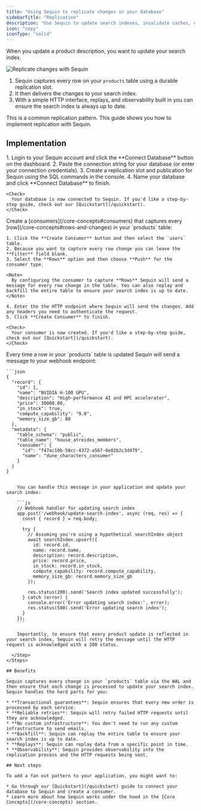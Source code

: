 ```yaml
---
title: "Using Sequin to replicate changes in your database"
sidebarTitle: "Replication"
description: "Use Sequin to update search indexes, invalidate caches, or generate normalized views."
icon: "copy"
iconType: "solid"
---
```


When you update a product description, you want to update your search index.

<Frame>
  <img src="/images/use-cases/replicate/replicate.svg" alt="Replicate changes with Sequin" />
</Frame>

1. Sequin captures every row on your `products` table using a durable replication slot.
2. It then delivers the changes to your search index.
3. With a simple HTTP interface, replays, and observability built in you can ensure the search index is always up to date.

This is a common replication pattern. This guide shows you how to implement replication with Sequin.

## Implementation

<Steps titleSize="h3">
  <Step title="Connect your database to Sequin" icon="database">
    1. Login to your Sequin account and click the **Connect Database** button on the dashboard.
    2. Paste the connection string for your database (or enter your connection credentials).
    3. Create a replication slot and publication for Sequin using the SQL commands in the console.
    4. Name your database and click **Connect Database** to finish.

    <Check>
      Your database is now connected to Sequin. If you'd like a step-by-step guide, check out our [Quickstart](/quickstart).
    </Check>

  </Step>
  <Step title="Create a consumer to capture row changes" icon="signal-stream">
       Create a [consumers](/core-concepts#consumers) that captures every [row](/core-concepts#rows-and-changes) in your `products` table:

    1. Click the **Create Consumer** button and then select the `users` table.
    2. Because you want to capture every row change you can leave the **Filter** field blank.
    3. Select the **Rows** option and then choose **Push** for the consumer type.

    <Note>
      By configuring the consumer to capture **Rows** Sequin will send a message for every row change in the table. You can also replay and backfill the entire table to ensure your search index is up to date.
    </Note>

    4. Enter the the HTTP endpoint where Sequin will send the changes. Add any headers you need to authenticate the request.
    5. Click **Create Consumer** to finish.

    <Check>
      Your consumer is now created. If you'd like a step-by-step guide, check out our [Quickstart](/quickstart).
    </Check>

  </Step>
  <Step title="Invalidate and update your search index" icon="file-magnifying-glass">
    Every time a row in your `products` table is updated Sequin will send a message to your webhook endpoint:

    ```json
    {
      "record": {
        "id": 1,
        "name": "NVIDIA H-100 GPU",
        "description": "High-performance AI and HPC accelerator",
        "price": 30000.00,
        "in_stock": true,
        "compute_capability": "9.0",
        "memory_size_gb": 80
      },
      "metadata": {
        "table_schema": "public",
        "table_name": "house_atreides_members",
        "consumer": {
          "id": "f47ac10b-58cc-4372-a567-0e02b2c3d479",
          "name": "dune_characters_consumer"
        }
      }
    }
```

    You can handle this message in your application and update your search index:

    ```js
    // Webhook handler for updating search index
    app.post('/webhook/update-search-index', async (req, res) => {
      const { record } = req.body;

      try {
        // Assuming you're using a hypothetical searchIndex object
        await searchIndex.upsert({
          id: record.id,
          name: record.name,
          description: record.description,
          price: record.price,
          in_stock: record.in_stock,
          compute_capability: record.compute_capability,
          memory_size_gb: record.memory_size_gb
        });

        res.status(200).send('Search index updated successfully');
      } catch (error) {
        console.error('Error updating search index:', error);
        res.status(500).send('Error updating search index');
      }
    });
    ```

    Importantly, to ensure that every product update is reflected in your search index, Sequin will retry the message until the HTTP request is acknowledged with a 200 status.

  </Step>
</Steps>

## Benefits

Sequin captures every change in your `products` table via the WAL and then ensure that each change is processed to update your search index. Sequin handles the hard parts for you:

* **Transactional guarantees**: Sequin ensures that every new order is processed by each service.
* **Reliable retries**: Sequin will retry failed HTTP requests until they are acknowledged.
* **No custom infrastructure**: You don't need to run any custom infrastructure to send emails.
* **Backfill**: Sequin can replay the entire table to ensure your search index is up to date.
* **Replays**: Sequin can replay data from a specific point in time.
* **Observability**: Sequin provides observability into the replication process and the HTTP requests being sent.

## Next steps

To add a fan out pattern to your application, you might want to:

* Go through our [Quickstart](/quickstart) guide to connect your database to Sequin and create a consumer.
* Learn more about how Sequin works under the hood in the [Core Concepts](/core-concepts) section.